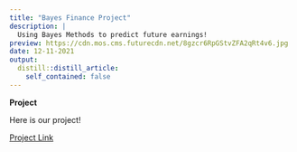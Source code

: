 ```yaml
---
title: "Bayes Finance Project"
description: | 
  Using Bayes Methods to predict future earnings!
preview: https://cdn.mos.cms.futurecdn.net/8gzcr6RpGStvZFA2qRt4v6.jpg
date: 12-11-2021
output:
  distill::distill_article:
    self_contained: false
---
```

**Project**

Here is our project! 

[Project Link]( https://nolan-meyer.github.io/bayesian-finance/)